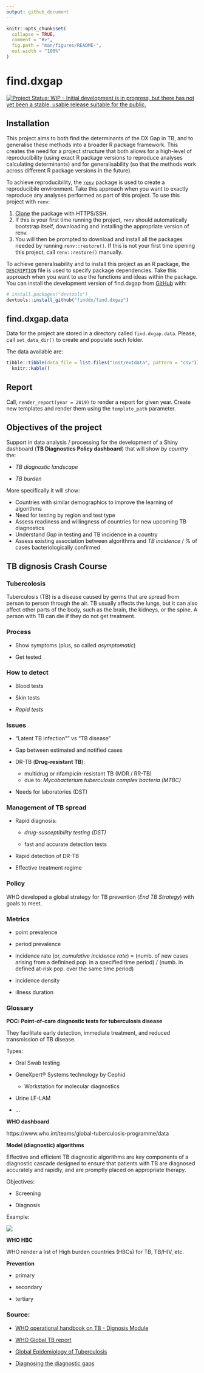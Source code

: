 ```yaml
---
output: github_document
---
```


<!-- README.md is generated from README.Rmd. Please edit that file -->

```r
knitr::opts_chunk$set(
  collapse = TRUE,
  comment = "#>",
  fig.path = "man/figures/README-",
  out.width = "100%"
)
```

# find.dxgap

<!-- badges: start -->
[![Project Status: WIP – Initial development is in progress, but there
has not yet been a stable, usable release suitable for the
public.](https://www.repostatus.org/badges/latest/wip.svg)](https://www.repostatus.org/#wip)
<!-- badges: end -->


## Installation
This project aims to both find the determinants of the DX Gap in TB, and to
generalise these methods into a broader R package framework. This creates the
need for a project structure that both allows for a high-level of
reproducibility (using exact R package versions to reproduce analyses calculating
determinants) and for generalisability (so that the methods work across different
R package versions in the future).

To achieve reproducibility, the [`renv`](https://rstudio.github.io/renv/articles/renv.html)
package is used to create a reproducibile environment. Take this approach when
you want to exactly reproduce any analyses performed as part of this project.
To use this project with `renv`:

1. [Clone](https://docs.github.com/en/get-started/getting-started-with-git/about-remote-repositories#cloning-with-https-urls)
the package with HTTPS/SSH.
2. If this is your first time running the project, `renv` should automatically
bootstrap itself, downloading and installing the appropriate version of renv.
3. You will then be prompted to download and install all the packages needed by
running `renv::restore()`. If this is not your first time opening this project,
call `renv::restore()` manually.

To achieve generalisability and to install this project as an R package, the
[`DESCRIPTION`](https://r-pkgs.org/description.html#sec-description-imports-suggests)
file is used to specify package dependencies. Take this approach when you want
to use the functions and ideas within the package. You can install the development
version of find.dxgap from [GitHub](https://github.com/) with:

``` r
# install.packages("devtools")
devtools::install_github("finddx/find.dxgap")
```

## find.dxgap.data

Data for the project are stored in a directory called `find.dxgap.data`. Please, call `set_data_dir()` to create and populate such folder.

The data available are:

```r
tibble::tibble(data_file = list.files("inst/extdata", pattern = "csv")) |> 
  knitr::kable()
```

## Report

Call, `render_report(year = 2019)` to render a report for given year. Create new templates and render them using the `template_path` parameter.

## Objectives of the project

Support in data analysis / processing for the development of a Shiny dashboard (**TB Diagnostics Policy dashboard**) that will show *by country* the:

  - *TB diagnostic landscape* 

  - *TB burden*

More specifically it will show:

  - Countries with similar demographics to improve the learning of algorithms
  - Need for testing by region and test type
  - Assess readiness and willingness of countries for new upcoming TB diagnostics
  - Understand *Gap* in testing and TB incidence in a country
  - Assess existing association between algorithms and *TB incidence* / % of cases bacteriologically confirmed

## TB dignosis Crash Course


### Tubercolosis 

Tuberculosis (TB) is a disease caused by germs that are spread from person to person through the air. TB usually affects the lungs, but it can also affect other parts of the body, such as the brain, the kidneys, or the spine. A person with TB can die if they do not get treatment.

### Process

- Show symptoms (plus, so called *asymptomatic*)

- Get tested

### How to detect

  - Blood tests
  
  - Skin tests
  
  - *Rapid tests*


### Issues

- "Latent TB infection"" vs "TB disease"

- Gap between estimated and notified cases

- DR-TB (**Drug-resistant TB**):

  - multidrug or rifampicin-resistant TB (MDR / RR-TB)
  - due to: *Mycobacterium tuberculosis complex bacteria (MTBC)*
  
- Needs for laboratories (DST)

### Management of TB spread

- Rapid diagnosis:

  - *drug-susceptibility testing (DST)* 
  
  - fast and accurate detection tests

- Rapid detection of DR-TB

- Effective treatment regime

### Policy

WHO developed a global strategy for TB prevention (*End TB Strategy*) with goals to meet.

### Metrics

- point prevalence

- period prevalence

- incidence rate (or, *cumulative incidence rate*) = (numb. of new cases arising from a definined pop. in a specified time period) / (numb. in defined at-risk pop. over the same time period)

- incidence density

- illness duration


### Glossary

**POC: Point-of-care diagnostic tests for tuberculosis disease**

They facilitate early detection, immediate treatment, and reduced transmission of TB disease.

Types:

- Oral Swab testing

- GeneXpert® Systems technology by Cephid
  - Workstation for molecular diagnostics
  
- Urine LF-LAM 

- ...

**WHO dashboard**

https://www.who.int/teams/global-tuberculosis-programme/data

**Model (diagnostic) algorithms**

Effective and efficient TB diagnostic algorithms are key components of a diagnostic cascade designed to ensure that patients with TB are diagnosed accurately and rapidly, and are promptly placed on appropriate therapy.

Objectives:

- Screening

- Diagnosis

Example:

![](https://tbksp.org/sites/default/files/inline-images/Fig4-2.gif)

**WHO HBC**

WHO render a list of High burden countries (HBCs) for TB, TB/HIV, etc.


**Prevention**

- primary

- secondary

- tertiary



### Source:

- [WHO operational handbook on TB - Dignosis Module](https://www.who.int/publications/i/item/9789240030589)

- [WHO Global TB report](https://www.who.int/teams/global-tuberculosis-programme/data#gtbr)

- [Global Epidemiology of Tuberculosis](https://www.ncbi.nlm.nih.gov/pmc/articles/PMC4315920/)

- [Diagnosing the diagnostic gaps](https://www.youtube.com/watch?v=pvp7HiHOU2Q)


